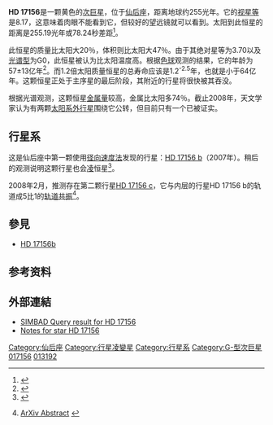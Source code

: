 {{Starbox begin |
   name=HD 17156 }}
{{Starbox observe
| epoch=J2000 
| ra = {{RA|02|49|44.49}}<ref name="SIMBAD"/>
| dec = {{DEC|+71|45|11.64}}<ref name="SIMBAD"/>
| appmag_v=8.17<ref name="SIMBAD"/>
| constell=[[仙后座|仙后座]]
}}
{{Starbox character
| class=G0V<ref name="disc" /> G5<ref name="SIMBAD"/>
| appmag_1_passband = B
| appmag_1 = 8.76<ref name="SIMBAD"/>
| appmag_2_passband = V
| appmag_2 = 8.17<ref name="SIMBAD"/>
}}
{{Starbox astrometry
| radial_v=
| prop_mo_ra= 91 ±0.80<ref name="SIMBAD"/> 
| prop_mo_dec=-32.45 ±0.58<ref name="SIMBAD"/>
| parallax=12.78
| p_error= 0.90
| dist_ly=255.19 
| dist_pc=78.24 
| absmag_v=3.70
}}
{{Starbox detail
| mass=1.24 ±0.03
| radius=1.446 (−0.067+0.099)
| luminosity=
| temperature=6079 ±80
| metal=0.24 ±0.05
| gravity= 
| rotation= 
| age=3.06 (−0.76+0.64) 
}}
{{Starbox catalog
| names=[[Durchmusterung|BD+71°171]], [[Hipparcos_Catalogue|HIP 13192]], [[Smithsonian_Astrophysical_Observatory_Star_Catalog|SAO 4737]], [[Guide_Star_Catalog|GSC]] 04321-01320,   PPM 5099, TYC 4321-1320-1, AG+71 95, HD 17156, SKY# 4245 
}}
{{Starbox reference
| Simbad = HD+17156 
| EPE = HD+17156
}}
{{Starbox end}}
'''HD 17156'''是一颗黄色的[[次巨星|次巨星]]，位于[[仙后座|仙后座]]，距离地球约255光年。它的[[视星等|视星等]]是8.17，这意味着肉眼不能看到它，但较好的望远镜就可以看到。太阳到此恒星的距离是255.19光年或78.24秒差距<ref name="SIMBAD">{{cite web
 | url=http://simbad.u-strasbg.fr/simbad/sim-id?Ident=HD+17156
 | title=SIMBAD query result: HIP 13192  -- Star
 | publisher=Centre de Données astronomiques de Strasbourg
 | accessdate=2009-05-20
 | archive-date=2012-12-14
 | archive-url=https://www.webcitation.org/6CtcoiBaU?url=http://simbad.u-strasbg.fr/simbad/sim-id?Ident=HD+17156
 | dead-url=no
 }}</ref>。

此恒星的质量比太阳大20％，体积则比太阳大47％。由于其绝对星等为3.70以及[[光谱型|光谱型]]为G0，此恒星被认为比太阳温度高。根据[[色球|色球]]观测的结果，它的年龄为57±13亿年<ref name="disc">{{cite journal | url=http://www.iop.org/EJ/article/0004-637X/669/2/1336/71774.html | author=Fischer ''et al.'' | title=Five Intermediate-Period Planets from the N2K Sample  | journal=The [[Astrophysical_Journal|Astrophysical Journal]] | volume=669 | issue=2 | year=2007 | pages=1336–1344 | doi=10.1086/521869 | last2=Vogt | first2=Steven S. | last3=Marcy | first3=Geoffrey W. | last4=Butler | first4=R. Paul | last5=Sato | first5=Bun’ei | last6=Henry | first6=Gregory W. | last7=Robinson | first7=Sarah | last8=Laughlin | first8=Gregory | last9=Ida | first9=Shigeru | bibcode=2007ApJ...669.1336F}}</ref>。而1.2倍太阳质量恒星的总寿命应该是1.2<sup>-2.5</sup>{{e|10}}年，也就是小于64亿年。这颗恒星正处于主序星的最后阶段，其附近的行星将很快被其吞没。

根据光谱观测，这颗恒星[[金属量|金属量]]较高，金属比太阳多74％。截止2008年，天文学家认为有两颗[[太阳系外行星|太阳系外行星]]围绕它公转，但目前只有一个已被证实。

== 行星系 ==

这是仙后座中第一颗使用[[径向速度法|径向速度法]]发现的行星：[[HD_17156_b|HD 17156 b]]（2007年）。稍后的观测说明这颗行星也会[[凌日法|凌]]恒星<ref>{{cite journal 
| url=http://www.aanda.org/articles/aa/abs/2007/47/aa8787-07/aa8787-07.html 
| author=Barbieri ''et al.'' 
| title=HD 17156b: A Transiting Planet with a 21.2 Day Period and an Eccentric Orbit 
| journal=[[Astronomy_and_Astrophysics|Astronomy and Astrophysics]] Letters 
| year=2007 
| volume=476 
| issue=2 
| pages=L13–L16 
| doi=10.1051/0004-6361:20078787 
| last2=Alonso 
| first2=R. 
| last3=Laughlin 
| first3=G. 
| last4=Almenara 
| first4=J. M. 
| last5=Bissinger 
| first5=R. 
| last6=Davies 
| first6=D. 
| last7=Gasparri 
| first7=D. 
| last8=Guido 
| first8=E. 
| last9=Lopresti 
| first9=C. 
| bibcode=2007A&A...476L..13B 
| access-date=2012-01-28 
| archive-date=2020-07-16 
| archive-url=https://web.archive.org/web/20200716002645/https://www.aanda.org/articles/aa/abs/2007/47/aa8787-07/aa8787-07.html 
| dead-url=no 
}}</ref>。

2008年2月，推测存在第二颗行星[[HD_17156_c|HD 17156 c]]，它与内层的行星HD 17156 b的轨道成5比1的[[轨道共振|轨道共振]]<ref>{{cite journal
| title=Orbital Dynamics Of A Possible Second Planet In HD 17156
| author=Short ''et al.''
| year=2008
| journal=Submitted to the [[Astrophysical_Journal|Astrophysical Journal]] Letters}} [http://fr.arxiv.org/abs/0803.2935 ArXiv Abstract] {{Wayback|url=http://fr.arxiv.org/abs/0803.2935 |date=20200716003113 }}</ref>。

{{OrbitboxPlanet begin}}
{{OrbitboxPlanet
| exoplanet = [[HD_17156_b|b]]
| mass = 3.111
| period = 21.21725
| semimajor = 0.1594
| eccentricity = 0.6717
}}
{{OrbitboxPlanet hypothetical
| exoplanet = [[HD_17156_c|c]]
| mass = 0.063
| period = 111.314
| semimajor = 0.481
| eccentricity = 0.136
}}
{{Orbitbox end}}

== 參見 ==
*[[HD_17156b|HD 17156b]] 

== 参考资料 ==
{{reflist}}

== 外部連結 ==
* [http://simbad.u-strasbg.fr/simbad/sim-id?protocol=html&Ident=HD+17156&NbIdent=1&Radius=10&Radius.unit=arcmin&submit=submit+id SIMBAD Query result for HD 17156]
* [https://web.archive.org/web/20080225140015/http://vo.obspm.fr/exoplanetes/encyclo/star.php?st=HD+17156 Notes for star HD 17156]

{{Sky|02|49|44.49|+|71|45|11.64|255.19}}

[[Category:仙后座|Category:仙后座]]
[[Category:行星凌變星|Category:行星凌變星]]
[[Category:行星系|Category:行星系]]
[[Category:G-型次巨星|Category:G-型次巨星]]
[[Category:HD和HDE天體|017156]]
[[Category:HIP天體|013192]]
